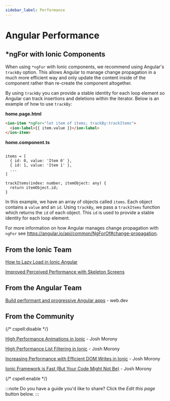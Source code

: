 ```yaml
---
sidebar_label: Performance
---
```


# Angular Performance

## \*ngFor with Ionic Components

When using `*ngFor` with Ionic components, we recommend using Angular's `trackBy` option. This allows Angular to manage change propagation in a much more efficient way and only update the content inside of the component rather than re-create the component altogether.

By using `trackBy` you can provide a stable identity for each loop element so Angular can track insertions and deletions within the iterator. Below is an example of how to use `trackBy`:

**home.page.html**

```html
<ion-item *ngFor="let item of items; trackBy:trackItems">
  <ion-label>{{ item.value }}</ion-label>
</ion-item>
```

**home.component.ts**

```tsx

items = [
  { id: 0, value: 'Item 0' },
  { id: 1, value: 'Item 1' },
  ...
]

trackItems(index: number, itemObject: any) {
  return itemObject.id;
}
```

In this example, we have an array of objects called `items`. Each object contains a `value` and an `id`. Using `trackBy`, we pass a `trackItems` function which returns the `id` of each object. This `id` is used to provide a stable identity for each loop element.

For more information on how Angular manages change propagation with `ngFor` see https://angular.io/api/common/NgForOf#change-propagation.

## From the Ionic Team

[How to Lazy Load in Ionic Angular](https://ionicframework.com/blog/how-to-lazy-load-in-ionic-angular/)

[Improved Perceived Performance with Skeleton Screens](https://ionicframework.com/blog/improved-perceived-performance-with-skeleton-screens/)

## From the Angular Team

[Build performant and progressive Angular apps](https://web.dev/angular) - web.dev

## From the Community

{/* cspell:disable */}

[High Performance Animations in Ionic](https://www.joshmorony.com/high-performance-animations-in-ionic/) - Josh Morony

[High Performance List Filtering in Ionic](https://www.joshmorony.com/high-performance-list-filtering-in-ionic-2/) - Josh Morony

[Increasing Performance with Efficient DOM Writes in Ionic](https://www.joshmorony.com/increasing-performance-with-efficient-dom-writes-in-ionic-2/) - Josh Morony

[Ionic Framework is Fast (But Your Code Might Not Be)](https://www.joshmorony.com/ionic-framework-is-fast-but-your-code-might-not-be/) - Josh Morony

{/* cspell:enable */}

:::note
Do you have a guide you'd like to share? Click the _Edit this page_ button below.
:::
